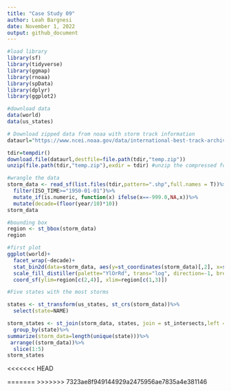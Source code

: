 ```yaml
---
title: "Case Study 09"
author: Leah Bargnesi
date: November 1, 2022
output: github_document
---
```

```r
#load library
library(sf)
library(tidyverse)
library(ggmap)
library(rnoaa)
library(spData)
library(dplyr)
library(ggplot2)

#download data
data(world)
data(us_states)

# Download zipped data from noaa with storm track information
dataurl="https://www.ncei.noaa.gov/data/international-best-track-archive-for-climate-stewardship-ibtracs/v04r00/access/shapefile/IBTrACS.NA.list.v04r00.points.zip"

tdir=tempdir()
download.file(dataurl,destfile=file.path(tdir,"temp.zip"))
unzip(file.path(tdir,"temp.zip"),exdir = tdir) #unzip the compressed folder

#wrangle the data
storm_data <- read_sf(list.files(tdir,pattern=".shp",full.names = T))%>%
  filter(ISO_TIME>="1950-01-01")%>%
  mutate_if(is.numeric, function(x) ifelse(x==-999.0,NA,x))%>%
  mutate(decade=(floor(year/10)*10))
storm_data

#bounding box
region <- st_bbox(storm_data)
region

#first plot
ggplot(world)+
  facet_wrap(~decade)+
  stat_bin2d(data=storm_data, aes(y=st_coordinates(storm_data)[,2], x=st_coordinates(storm_data)[,1]),bins=100)+
  scale_fill_distiller(palette="YlOrRd", trans="log", direction=-1, breaks = c(1,10,100,1000))+
  coord_sf(ylim=region[c(2,4)], xlim=region[c(1,3)])

#Five states with the most storms

states <- st_transform(us_states, st_crs(storm_data))%>%
  select(state=NAME)

storm_states <- st_join(storm_data, states, join = st_intersects,left = F)%>%
  group_by(state)%>%
summarize(storm_data=length(unique(state)))%>%
 arrange((storm_data))%>%
  slice(1:5)
storm_states

```
<<<<<<< HEAD

=======
>>>>>>> 7323ae8f949144929a2475956ae7835a4e381146
